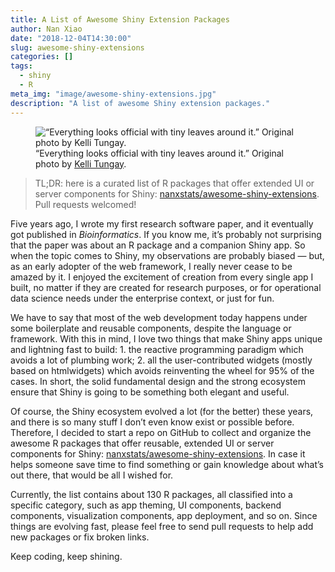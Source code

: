 ```yaml
---
title: A List of Awesome Shiny Extension Packages
author: Nan Xiao
date: "2018-12-04T14:30:00"
slug: awesome-shiny-extensions
categories: []
tags:
  - shiny
  - R
meta_img: "image/awesome-shiny-extensions.jpg"
description: "A list of awesome Shiny extension packages."
---
```


!["Everything looks official with tiny leaves around it." Original photo by [Kelli Tungay](https://unsplash.com/photos/2LJ4rqK2qfU).](/image/awesome-shiny-extensions.jpg)

> TL;DR: here is a curated list of R packages that offer extended UI or server components for Shiny: [nanxstats/awesome-shiny-extensions](https://github.com/nanxstats/awesome-shiny-extensions). Pull requests welcomed!

Five years ago, I wrote my first research software paper, and it eventually got published in _Bioinformatics_. If you know me, it's probably not surprising that the paper was about an R package and a companion Shiny app. So when the topic comes to Shiny, my observations are probably biased --- but, as an early adopter of the web framework, I really never cease to be amazed by it. I enjoyed the excitement of creation from every single app I built, no matter if they are created for research purposes, or for operational data science needs under the enterprise context, or just for fun.

We have to say that most of the web development today happens under some boilerplate and reusable components, despite the language or framework. With this in mind, I love two things that make Shiny apps unique and lightning fast to build: 1. the reactive programming paradigm which avoids a lot of plumbing work; 2. all the user-contributed widgets (mostly based on htmlwidgets) which avoids reinventing the wheel for 95% of the cases. In short, the solid fundamental design and the strong ecosystem ensure that Shiny is going to be something both elegant and useful.

Of course, the Shiny ecosystem evolved a lot (for the better) these years, and there is so many stuff I don't even know exist or possible before. Therefore, I decided to start a repo on GitHub to collect and organize the awesome R packages that offer reusable, extended UI or server components for Shiny: [nanxstats/awesome-shiny-extensions](https://github.com/nanxstats/awesome-shiny-extensions). In case it helps someone save time to find something or gain knowledge about what's out there, that would be all I wished for.

Currently, the list contains about 130 R packages, all classified into a specific category, such as app theming, UI components, backend components, visualization components, app deployment, and so on. Since things are evolving fast, please feel free to send pull requests to help add new packages or fix broken links.

Keep coding, keep shining.
